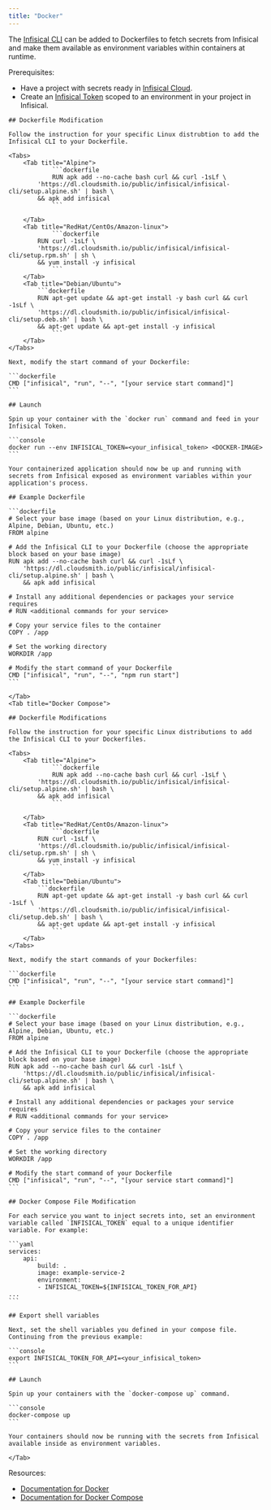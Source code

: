 ```yaml
---
title: "Docker"
---
```


The [Infisical CLI](/cli/overview) can be added to Dockerfiles to fetch secrets from Infisical and make them available as environment variables within containers at runtime.

Prerequisites:

- Have a project with secrets ready in [Infisical Cloud](https://app.infisical.com).
- Create an [Infisical Token](/getting-started/dashboard/token) scoped to an environment in your project in Infisical.


<Tabs>
    <Tab title="Docker">
    
    ## Dockerfile Modification

    Follow the instruction for your specific Linux distrubtion to add the Infisical CLI to your Dockerfile.

    <Tabs>
        <Tab title="Alpine">
                ```dockerfile
                RUN apk add --no-cache bash curl && curl -1sLf \
            'https://dl.cloudsmith.io/public/infisical/infisical-cli/setup.alpine.sh' | bash \
            && apk add infisical
                ```

        </Tab>
        <Tab title="RedHat/CentOs/Amazon-linux">
                ```dockerfile
            RUN curl -1sLf \
            'https://dl.cloudsmith.io/public/infisical/infisical-cli/setup.rpm.sh' | sh \ 
            && yum install -y infisical
                ```
        </Tab>
        <Tab title="Debian/Ubuntu">
            ```dockerfile
            RUN apt-get update && apt-get install -y bash curl && curl -1sLf \
            'https://dl.cloudsmith.io/public/infisical/infisical-cli/setup.deb.sh' | bash \
            && apt-get update && apt-get install -y infisical
                ```
        </Tab>
    </Tabs>
    
    Next, modify the start command of your Dockerfile:

    ```dockerfile
    CMD ["infisical", "run", "--", "[your service start command]"]
    ```

    ## Launch
    
    Spin up your container with the `docker run` command and feed in your Infisical Token.

    ```console
    docker run --env INFISICAL_TOKEN=<your_infisical_token> <DOCKER-IMAGE>
    ```
    
    Your containerized application should now be up and running with secrets from Infisical exposed as environment variables within your application's process.
    
    ## Example Dockerfile
    
    ```dockerfile
    # Select your base image (based on your Linux distribution, e.g., Alpine, Debian, Ubuntu, etc.)
    FROM alpine

    # Add the Infisical CLI to your Dockerfile (choose the appropriate block based on your base image)
    RUN apk add --no-cache bash curl && curl -1sLf \
        'https://dl.cloudsmith.io/public/infisical/infisical-cli/setup.alpine.sh' | bash \
        && apk add infisical

    # Install any additional dependencies or packages your service requires
    # RUN <additional commands for your service>

    # Copy your service files to the container
    COPY . /app

    # Set the working directory
    WORKDIR /app

    # Modify the start command of your Dockerfile
    CMD ["infisical", "run", "--", "npm run start"]
    ```
    
    </Tab>
    <Tab title="Docker Compose">
    
    ## Dockerfile Modifications

    Follow the instruction for your specific Linux distributions to add the Infisical CLI to your Dockerfiles.

    <Tabs>
        <Tab title="Alpine">
                ```dockerfile
                RUN apk add --no-cache bash curl && curl -1sLf \
            'https://dl.cloudsmith.io/public/infisical/infisical-cli/setup.alpine.sh' | bash \
            && apk add infisical
                ```

        </Tab>
        <Tab title="RedHat/CentOs/Amazon-linux">
                ```dockerfile
            RUN curl -1sLf \
            'https://dl.cloudsmith.io/public/infisical/infisical-cli/setup.rpm.sh' | sh \ 
            && yum install -y infisical
                ```
        </Tab>
        <Tab title="Debian/Ubuntu">
            ```dockerfile
            RUN apt-get update && apt-get install -y bash curl && curl -1sLf \
            'https://dl.cloudsmith.io/public/infisical/infisical-cli/setup.deb.sh' | bash \
            && apt-get update && apt-get install -y infisical
                ```
        </Tab>
    </Tabs>
    
    Next, modify the start commands of your Dockerfiles:

    ```dockerfile
    CMD ["infisical", "run", "--", "[your service start command]"]
    ```
    
    ## Example Dockerfile
    
    ```dockerfile
    # Select your base image (based on your Linux distribution, e.g., Alpine, Debian, Ubuntu, etc.)
    FROM alpine

    # Add the Infisical CLI to your Dockerfile (choose the appropriate block based on your base image)
    RUN apk add --no-cache bash curl && curl -1sLf \
        'https://dl.cloudsmith.io/public/infisical/infisical-cli/setup.alpine.sh' | bash \
        && apk add infisical

    # Install any additional dependencies or packages your service requires
    # RUN <additional commands for your service>

    # Copy your service files to the container
    COPY . /app

    # Set the working directory
    WORKDIR /app

    # Modify the start command of your Dockerfile
    CMD ["infisical", "run", "--", "[your service start command]"]
    ```
    
    ## Docker Compose File Modification
    
    For each service you want to inject secrets into, set an environment variable called `INFISICAL_TOKEN` equal to a unique identifier variable. For example:
    
    ```yaml
    services:
        api:
            build: .
            image: example-service-2
            environment:
            - INFISICAL_TOKEN=${INFISICAL_TOKEN_FOR_API}
    ...
    ```

    ## Export shell variables
    
    Next, set the shell variables you defined in your compose file. Continuing from the previous example:

    ```console
    export INFISICAL_TOKEN_FOR_API=<your_infisical_token>
    ```
    
    ## Launch

    Spin up your containers with the `docker-compose up` command.

    ```console
    docker-compose up
    ```
    
    Your containers should now be running with the secrets from Infisical available inside as environment variables.

    </Tab>
</Tabs>

Resources:

- [Documentation for Docker](/integrations/platforms/docker)
- [Documentation for Docker Compose](/integrations/platforms/docker-compose)